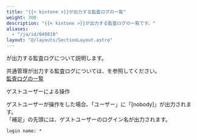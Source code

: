 ```yaml
---
title: "{{< kintone >}}が出力する監査ログの一覧"
weight: 300
description: "{{< kintone >}}が出力する監査ログの一覧です。"
aliases:
  - "/ja/id/040810"
layout: "@/layouts/SectionLayout.astro"
---
```




<Kintone />が出力する監査ログについて説明します。

<Reference>

<Slash />共通管理が出力する監査ログについては、<SlashHelp />を参照してください。  
[監査ログの一覧](/general/ja/id/02090.html)

</Reference>

<Heading id="log__index10">ゲストユーザーによる操作</Heading>

ゲストユーザーが操作をした場合、「ユーザー」に「[nobody]」が出力されます。  
「補足」の先頭には、ゲストユーザーのログイン名が出力されます。

```
login name: *
```
